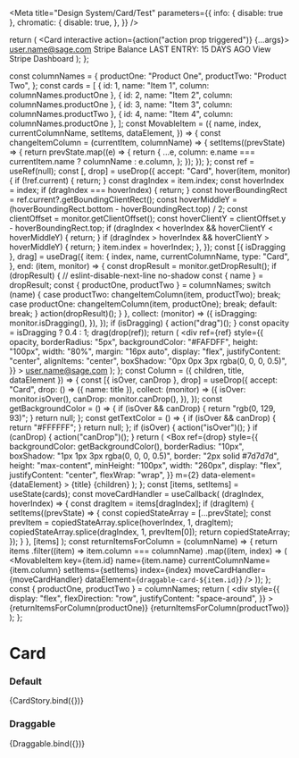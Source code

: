 
<Meta
  title="Design System/Card/Test"
  parameters={{
    info: { disable: true },
    chromatic: {
      disable: true,
    },
  }}
/>

  return (
    <Card interactive action={action("action prop triggered")} {...args}>
      <CardRow>
        <CardColumn align="left">
          <Heading title="Stripe - [account name]" divider={false} />
          <Typography variant="h5">user.name@sage.com</Typography>
        </CardColumn>
        <CardColumn align="right">
          <Icon type="image" />
        </CardColumn>
      </CardRow>
      <CardRow>
        <CardColumn>
          <Typography variant="h5" weight="bold">
            Stripe Balance
          </Typography>
          <Heading title="£ 0.00" divider={false} />
          <Typography fontSize="12px">LAST ENTRY: 15 DAYS AGO</Typography>
        </CardColumn>
      </CardRow>
      <CardFooter>
        <CardColumn>
          <Link icon="link" href="https://carbon.sage.com/">
            View Stripe Dashboard
          </Link>
        </CardColumn>
      </CardFooter>
    </Card>
  );
};

  const columnNames = {
    productOne: "Product One",
    productTwo: "Product Two",
  };
  const cards = [
    { id: 1, name: "Item 1", column: columnNames.productOne },
    { id: 2, name: "Item 2", column: columnNames.productOne },
    { id: 3, name: "Item 3", column: columnNames.productTwo },
    { id: 4, name: "Item 4", column: columnNames.productOne },
  ];
  const MovableItem = ({
    name,
    index,
    currentColumnName,
    setItems,
    dataElement,
  }) => {
    const changeItemColumn = (currentItem, columnName) => {
      setItems((prevState) => {
        return prevState.map((e) => {
          return {
            ...e,
            column: e.name === currentItem.name ? columnName : e.column,
          };
        });
      });
    };
    const ref = useRef(null);
    const [, drop] = useDrop({
      accept: "Card",
      hover(item, monitor) {
        if (!ref.current) {
          return;
        }
        const dragIndex = item.index;
        const hoverIndex = index;
        if (dragIndex === hoverIndex) {
          return;
        }
        const hoverBoundingRect = ref.current?.getBoundingClientRect();
        const hoverMiddleY =
          (hoverBoundingRect.bottom - hoverBoundingRect.top) / 2;
        const clientOffset = monitor.getClientOffset();
        const hoverClientY = clientOffset.y - hoverBoundingRect.top;
        if (dragIndex < hoverIndex && hoverClientY < hoverMiddleY) {
          return;
        }
        if (dragIndex > hoverIndex && hoverClientY > hoverMiddleY) {
          return;
        }
        item.index = hoverIndex;
      },
    });
    const [{ isDragging }, drag] = useDrag({
      item: {
        index,
        name,
        currentColumnName,
        type: "Card",
      },
      end: (item, monitor) => {
        const dropResult = monitor.getDropResult();
        if (dropResult) {
          // eslint-disable-next-line no-shadow
          const { name } = dropResult;
          const { productOne, productTwo } = columnNames;
          switch (name) {
            case productTwo:
              changeItemColumn(item, productTwo);
              break;
            case productOne:
              changeItemColumn(item, productOne);
              break;
            default:
              break;
          }
          action(dropResult)();
        }
      },
      collect: (monitor) => ({
        isDragging: monitor.isDragging(),
      }),
    });
    if (isDragging) {
      action("drag")();
    }
    const opacity = isDragging ? 0.4 : 1;
    drag(drop(ref));
    return (
      <div
        ref={ref}
        style={{
          opacity,
          borderRadius: "5px",
          backgroundColor: "#FAFDFF",
          height: "100px",
          width: "80%",
          margin: "16px auto",
          display: "flex",
          justifyContent: "center",
          alignItems: "center",
          boxShadow: "0px 0px 3px rgba(0, 0, 0, 0.5)",
        }}
      >
        <Card id={name} draggable data-element={dataElement}>
          <CardRow>
            <CardColumn align="left">
              <Heading title={name} divider={false} />
              <Typography>user.name@sage.com</Typography>
            </CardColumn>
            <CardColumn align="right">
              <Icon type="image" />
            </CardColumn>
          </CardRow>
        </Card>
      </div>
    );
  };
  const Column = ({ children, title, dataElement }) => {
    const [{ isOver, canDrop }, drop] = useDrop({
      accept: "Card",
      drop: () => ({ name: title }),
      collect: (monitor) => ({
        isOver: monitor.isOver(),
        canDrop: monitor.canDrop(),
      }),
    });
    const getBackgroundColor = () => {
      if (isOver && canDrop) {
        return "rgb(0, 129, 93)";
      }
      return null;
    };
    const getTextColor = () => {
      if (isOver && canDrop) {
        return "#FFFFFF";
      }
      return null;
    };
    if (isOver) {
      action("isOver")();
    }
    if (canDrop) {
      action("canDrop")();
    }
    return (
      <Box
        ref={drop}
        style={{
          backgroundColor: getBackgroundColor(),
          borderRadius: "10px",
          boxShadow: "1px 1px 3px rgba(0, 0, 0, 0.5)",
          border: "2px solid #7d7d7d",
          height: "max-content",
          minHeight: "100px",
          width: "260px",
          display: "flex",
          justifyContent: "center",
          flexWrap: "wrap",
        }}
        m={2}
        data-element={dataElement}
      >
        <Typography variant="p" color={getTextColor()}>
          {title}
        </Typography>
        {children}
      </Box>
    );
  };
  const [items, setItems] = useState(cards);
  const moveCardHandler = useCallback(
    (dragIndex, hoverIndex) => {
      const dragItem = items[dragIndex];
      if (dragItem) {
        setItems((prevState) => {
          const copiedStateArray = [...prevState];
          const prevItem = copiedStateArray.splice(hoverIndex, 1, dragItem);
          copiedStateArray.splice(dragIndex, 1, prevItem[0]);
          return copiedStateArray;
        });
      }
    },
    [items]
  );
  const returnItemsForColumn = (columnName) => {
    return items
      .filter((item) => item.column === columnName)
      .map((item, index) => (
        <MovableItem
          key={item.id}
          name={item.name}
          currentColumnName={item.column}
          setItems={setItems}
          index={index}
          moveCardHandler={moveCardHandler}
          dataElement={`draggable-card-${item.id}`}
        />
      ));
  };
  const { productOne, productTwo } = columnNames;
  return (
    <Box width="700px" height="450px">
      <div
        style={{
          display: "flex",
          flexDirection: "row",
          justifyContent: "space-around",
        }}
      >
        <DndProvider backend={Backend}>
          <Column dataElement="draggable-container-1" title={productOne}>
            {returnItemsForColumn(productOne)}
          </Column>
          <Column dataElement="draggable-container-2" title={productTwo}>
            {returnItemsForColumn(productTwo)}
          </Column>
        </DndProvider>
      </div>
    </Box>
  );
};

# Card

### Default

<Preview>
  <Story name="default">{CardStory.bind({})}</Story>
</Preview>

### Draggable

<Preview>
  <Story name="draggable" args={{ draggable: false }}>
    {Draggable.bind({})}
  </Story>
</Preview>
